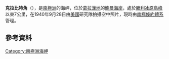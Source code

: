 {{Coord|68|46|S|64|10|W|source:GNIS|display=title}}

'''克拉比特角'''（{{lang-en|Crabeater Point}}），是[[南極洲|南極洲]]的海岬，位於[[葛拉漢地|葛拉漢地]]的[[鮑曼海岸|鮑曼海岸]]，處於[[勝利冰原島峰|勝利冰原島峰]]以東7公里，在1940年9月28日由[[美國|美國]]研究隊拍攝空中照片，現時由[[南極條約體系|南極條約體系]]管理。

==參考資料==
{{cite gnis | type = antarid | id = 3250| name = Crabeater Point | accessdate = 2011-12-01}}

{{DEFAULTSORT:Crabeater Point}}
[[Category:南極洲海岬|Category:南極洲海岬]]


{{BowmanCoast-geo-stub}}